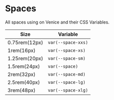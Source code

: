 
<Meta title="Getting Started/Styles/Spaces" />

# Spaces

All spaces using on Venice and their CSS Variables.

| Size          | Variable           |
| ------------- | ------------------ |
| 0.75rem(12px) | `var(--space-xxs)` |
| 1rem(16px)    | `var(--space-xs)`  |
| 1.25rem(20px) | `var(--space-sm)`  |
| 1.5rem(24px)  | `var(--space)`     |
| 2rem(32px)    | `var(--space-md)`  |
| 2.5rem(40px)  | `var(--space-lg)`  |
| 3rem(48px)    | `var(--space-xlg)` |